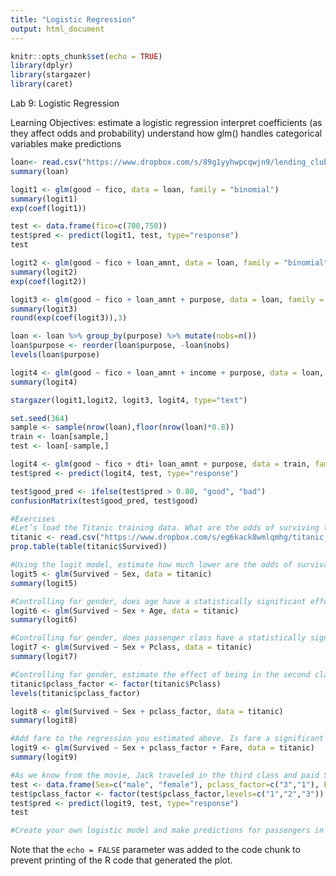 ---
title: "Logistic Regression"
output: html_document
---

```{r setup, include=FALSE}
knitr::opts_chunk$set(echo = TRUE)
library(dplyr)
library(stargazer)
library(caret)
```
Lab 9: Logistic Regression

Learning Objectives:
estimate a logistic regression
interpret coefficients (as they affect odds and probability)
understand how glm() handles categorical variables
make predictions

```{r logistic regression}

loan<- read.csv("https://www.dropbox.com/s/89g1yyhwpcqwjn9/lending_club_cleaned.csv?raw=1")
summary(loan)

logit1 <- glm(good ~ fico, data = loan, family = "binomial")
summary(logit1)
exp(coef(logit1))

test <- data.frame(fico=c(700,750))
test$pred <- predict(logit1, test, type="response")
test

logit2 <- glm(good ~ fico + loan_amnt, data = loan, family = "binomial")
summary(logit2)
exp(coef(logit2))

logit3 <- glm(good ~ fico + loan_amnt + purpose, data = loan, family = "binomial")
summary(logit3)
round(exp(coef(logit3)),3)

loan <- loan %>% group_by(purpose) %>% mutate(nobs=n())
loan$purpose <- reorder(loan$purpose, -loan$nobs)
levels(loan$purpose)

logit4 <- glm(good ~ fico + loan_amnt + income + purpose, data = loan, family = "binomial")
summary(logit4)

stargazer(logit1,logit2, logit3, logit4, type="text")

set.seed(364)
sample <- sample(nrow(loan),floor(nrow(loan)*0.8))
train <- loan[sample,]
test <- loan[-sample,]

logit4 <- glm(good ~ fico + dti+ loan_amnt + purpose, data = train, family = "binomial")
test$pred <- predict(logit4, test, type="response")

test$good_pred <- ifelse(test$pred > 0.80, "good", "bad")
confusionMatrix(test$good_pred, test$good)

#Exercises
#Let’s load the Titanic training data. What are the odds of surviving the shipwreck?
titanic <- read.csv("https://www.dropbox.com/s/eg6kack8wmlqmhg/titanic_train.csv?raw=1")
prop.table(table(titanic$Survived))

#Using the logit model, estimate how much lower are the odds of survival for men relative to women?
logit5 <- glm(Survived ~ Sex, data = titanic)
summary(logit5)

#Controlling for gender, does age have a statistically significant effect on the odds of survival? If so, what is the magnitude of that effect?
logit6 <- glm(Survived ~ Sex + Age, data = titanic)
summary(logit6)

#Controlling for gender, does passenger class have a statistically significant effect on the odds of survival? If so, what is the magnitude of that effect?
logit7 <- glm(Survived ~ Sex + Pclass, data = titanic)
summary(logit7)

#Controlling for gender, estimate the effect of being in the second class relative to first class, and the effect of being in the third relative to first.
titanic$pclass_factor <- factor(titanic$Pclass)
levels(titanic$pclass_factor)

logit8 <- glm(Survived ~ Sex + pclass_factor, data = titanic)
summary(logit8)

#Add fare to the regression you estimated above. Is fare a significant determinant of survival controlling for gender and passenger class? Do you think that if we regressed survival on just gender and fare, fare would be significant? Explain.
logit9 <- glm(Survived ~ Sex + pclass_factor + Fare, data = titanic)
summary(logit9)

#As we know from the movie, Jack traveled in the third class and paid 5 pounds (I know that Jack actually won the ticket in poker, but Swen, from whom Jack won the ticket, paid …). Rose traveled in the first class and paid 500 for her ticket (I know that her fiancee, Cal Hockley - Pittsburgh steel tycoon, actually bought the ticket, but …). What is the probability that Jack will survive? What is the probability that Rose will survive?
test <- data.frame(Sex=c("male", "female"), pclass_factor=c("3","1"), Fare=c(5,500))
test$pclass_factor <- factor(test$pclass_factor,levels=c("1","2","3"))
test$pred <- predict(logit9, test, type="response")
test

#Create your own logistic model and make predictions for passengers in the Titanic test data set. Keep in mind that you must make predictions for all passengers in the test data (even those with missing values). Use your own probability cut off for predicting survival (0.5 is a natural start). Submit your predictions to kaggle, did you do better with logistic regression than with decision trees? Which algorithm do you like better?


```

Note that the `echo = FALSE` parameter was added to the code chunk to prevent printing of the R code that generated the plot.
